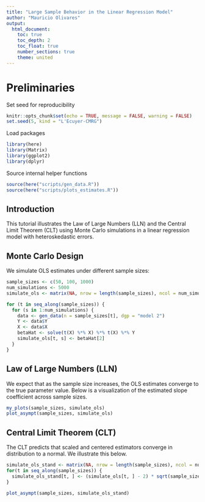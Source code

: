 ```yaml
---
title: "Large Sample Behavior in the Linear Regression Model"
author: "Mauricio Olivares"
output: 
  html_document:
    toc: true
    toc_depth: 2
    toc_float: true
    number_sections: true
    theme: united
---
```


# Preliminaries

Set seed for reproducibility
```r
knitr::opts_chunk$set(echo = TRUE, message = FALSE, warning = FALSE)
set.seed(5, kind = "L'Ecuyer-CMRG")
```

Load packages
```r
library(here)
library(Matrix)
library(ggplot2)
library(dplyr)
```

Source internal helper functions
```r

source(here("scripts/gen_data.R"))
source(here("scripts/plots_estimates.R"))
```

## Introduction

This tutorial illustrates the Law of Large Numbers (LLN) and the Central Limit Theorem (CLT) using Monte Carlo simulations in a linear regression model with heteroskedastic errors.

## Monte Carlo Design
We simulate OLS estimates under different sample sizes:

```r
sample_sizes <- c(50, 100, 1000)
num_simulations <- 5000
simulate_ols <- matrix(NA, nrow = length(sample_sizes), ncol = num_simulations)

for (t in seq_along(sample_sizes)) {
  for (s in 1:num_simulations) {
    data <- gen_data(n = sample_sizes[t], dgp = "model 2")
    Y <- data$Y
    X <- data$X
    betaHat <- solve(t(X) %*% X) %*% t(X) %*% Y
    simulate_ols[t, s] <- betaHat[2]
  }
}
```
## Law of Large Numbers (LLN)

We expect that as the sample size increases, the OLS estimates converge to the true parameter value. Below is a visualization of the estimated slope coefficient across sample sizes.

```r
my_plots(sample_sizes, simulate_ols)
plot_asympt(sample_sizes, simulate_ols)
```

## Central Limit Theorem (CLT)

The CLT predicts that scaled and centered estimators converge in distribution to a normal. We illustrate this below.

```r
simulate_ols_stand <- matrix(NA, nrow = length(sample_sizes), ncol = num_simulations)
for(t in seq_along(sample_sizes)) {
  simulate_ols_stand[t, ] <- (simulate_ols[t, ] - 2) * sqrt(sample_sizes[t])
}

plot_asympt(sample_sizes, simulate_ols_stand)
```